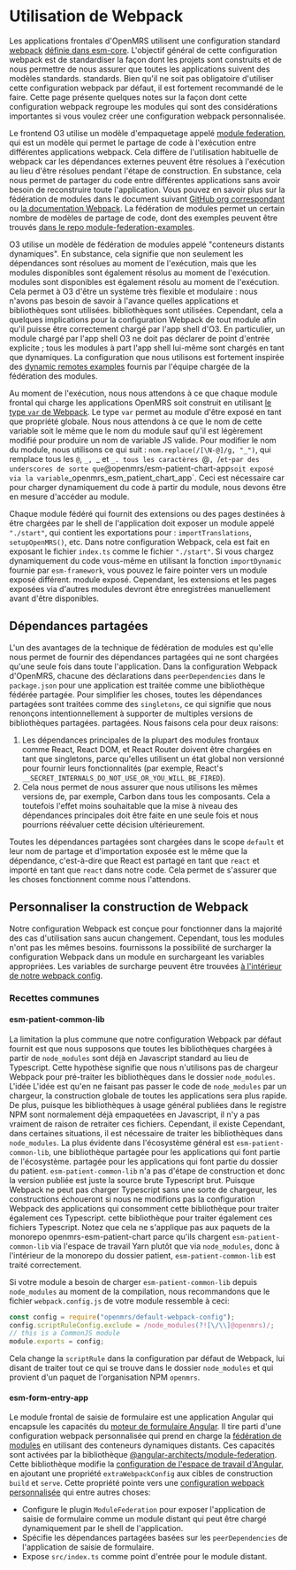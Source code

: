 # Utilisation de Webpack

Les applications frontales d'OpenMRS utilisent une configuration standard [webpack](https://webpack.js.org) [définie dans esm-core](https://github.com/openmrs/openmrs-esm-core/tree/main/packages/tooling/webpack-config).
L'objectif général de cette configuration webpack est de standardiser la façon dont les projets sont construits et de nous permettre de nous assurer que toutes les applications suivent des modèles standards.
standards. Bien qu'il ne soit pas obligatoire d'utiliser cette configuration webpack par défaut, il est fortement recommandé de le faire. Cette page présente quelques notes
sur la façon dont cette configuration webpack regroupe les modules qui sont des considérations importantes si vous voulez créer une configuration webpack personnalisée.

Le frontend O3 utilise un modèle d'empaquetage appelé [module federation](/docs/frontend-modules/module-loading), qui est un modèle qui permet le partage de code à l'exécution entre différentes applications webpack.
Cela diffère de l'utilisation habituelle de webpack car les dépendances externes peuvent être résolues à l'exécution au lieu d'être résolues pendant l'étape de construction. En substance, cela nous permet de
partager du code entre différentes applications sans avoir besoin de reconstruire toute l'application. Vous pouvez en savoir plus sur la fédération de modules dans le document suivant
[GitHub org correspondant](https://github.com/module-federation) ou [la documentation Webpack](https://webpack.js.org/concepts/module-federation/). La fédération de modules
permet un certain nombre de modèles de partage de code, dont des exemples peuvent être trouvés [dans le repo module-federation-examples](https://github.com/module-federation/module-federation-examples).

O3 utilise un modèle de fédération de modules appelé "conteneurs distants dynamiques". En substance, cela signifie que non seulement les dépendances sont résolues au moment de l'exécution, mais que les modules disponibles sont également résolus au moment de l'exécution.
modules sont disponibles est également résolu au moment de l'exécution. Cela permet à O3 d'être un système très flexible et modulaire : nous n'avons pas besoin de savoir à l'avance quelles applications et bibliothèques sont utilisées.
bibliothèques sont utilisées. Cependant, cela a quelques implications pour la configuration Webpack de tout module afin qu'il puisse être correctement chargé par l'app
shell d'O3. En particulier, un module chargé par l'app shell O3 ne doit pas déclarer de point d'entrée explicite ; tous les modules à part l'app shell lui-même sont chargés en tant que
dynamiques. La configuration que nous utilisons est fortement inspirée des [dynamic remotes examples](https://github.com/module-federation/module-federation-examples/tree/master/advanced-api)
fournis par l'équipe chargée de la fédération des modules.

Au moment de l'exécution, nous nous attendons à ce que chaque module frontal qui charge les applications OpenMRS soit construit en utilisant [le type `var` de Webpack](https://webpack.js.org/configuration/output/#outputlibrarytype).
Le type `var` permet au module d'être exposé en tant que propriété globale. Nous nous attendons à ce que le nom de cette variable soit le même que le nom du module
sauf qu'il est légèrement modifié pour produire un nom de variable JS valide. Pour modifier le nom du module, nous utilisons ce qui suit : `nom.replace(/[\N-@]/g, "_")`, qui remplace tous les `@`, `_, `_ et `_.
tous les caractères `@`, `/` et `-` par des underscores de sorte que `@openmrs/esm-patient-chart-app` soit exposé via la variable `_openmrs_esm_patient_chart_app`. Ceci est nécessaire
car pour charger dynamiquement du code à partir du module, nous devons être en mesure d'accéder au module.

Chaque module fédéré qui fournit des extensions ou des pages destinées à être chargées par le shell de l'application doit exposer un module appelé `"./start"`, qui
contient les exportations pour : `importTranslations`, `setupOpenMRS()`, etc. Dans notre configuration Webpack, cela est fait en exposant le fichier `index.ts` comme le fichier
`"./start"`. Si vous chargez dynamiquement du code vous-même en utilisant la fonction `importDynamic` fournie par `esm-framework`, vous pouvez le faire pointer vers un module exposé différent.
module exposé. Cependant, les extensions et les pages exposées via d'autres modules devront être enregistrées manuellement avant d'être disponibles.

## Dépendances partagées

L'un des avantages de la technique de fédération de modules est qu'elle nous permet de fournir des dépendances partagées qui ne sont chargées qu'une seule fois dans toute l'application.
Dans la configuration Webpack d'OpenMRS, chacune des déclarations dans `peerDependencies` dans le `package.json` pour une application est traitée comme une bibliothèque fédérée partagée.
Pour simplifier les choses, toutes les dépendances partagées sont traitées comme des `singletons`, ce qui signifie que nous renonçons intentionnellement à supporter de multiples versions de bibliothèques partagées.
partagées. Nous faisons cela pour deux raisons:

1. Les dépendances principales de la plupart des modules frontaux comme React, React DOM, et React Router doivent être chargées en tant que singletons, parce qu'elles utilisent un état global non versionné pour fournir leurs fonctionnalités (par exemple, React's `__SECRET_INTERNALS_DO_NOT_USE_OR_YOU_WILL_BE_FIRED`).
2. Cela nous permet de nous assurer que nous utilisons les mêmes versions de, par exemple, Carbon dans tous les composants. Cela a toutefois l'effet moins souhaitable que la mise à niveau des dépendances principales doit être faite en une seule fois et nous pourrions réévaluer cette décision ultérieurement.

Toutes les dépendances partagées sont chargées dans le scope `default` et leur nom de partage et d'importation exposée est le même que la dépendance, c'est-à-dire que React est partagé en tant que
`react` et importé en tant que `react` dans notre code. Cela permet de s'assurer que les choses fonctionnent comme nous l'attendons.

## Personnaliser la construction de Webpack

Notre configuration Webpack est conçue pour fonctionner dans la majorité des cas d'utilisation sans aucun changement. Cependant, tous les modules n'ont pas les mêmes besoins.
fournissons la possibilité de surcharger la configuration Webpack dans un module en surchargeant les variables appropriées. Les variables de surcharge peuvent être trouvées [à l'intérieur de notre
webpack config](https://github.com/openmrs/openmrs-esm-core/blob/1acdec571b0284d0c78c367b1377d544bc87485a/packages/tooling/webpack-config/src/index.ts#L84).

### Recettes communes

#### esm-patient-common-lib

La limitation la plus commune que notre configuration Webpack par défaut fournit est que nous supposons que toutes les bibliothèques chargées à partir de `node_modules` sont déjà en
Javascript standard au lieu de Typescript. Cette hypothèse signifie que nous n'utilisons pas de chargeur Webpack pour pré-traiter les bibliothèques dans le dossier `node_modules`. L'idée
L'idée est qu'en ne faisant pas passer le code de `node_modules` par un chargeur, la construction globale de toutes les applications sera plus rapide. De plus, puisque les bibliothèques à usage général
publiées dans le registre NPM sont normalement déjà empaquetées en Javascript, il n'y a pas vraiment de raison de retraiter ces fichiers. Cependant, il existe
Cependant, dans certaines situations, il est nécessaire de traiter les bibliothèques dans `node_modules`. La plus évidente dans l'écosystème général est `esm-patient-common-lib`, une bibliothèque partagée pour les applications qui font partie de l'écosystème.
partagée pour les applications qui font partie du dossier du patient. `esm-patient-common-lib` n'a pas d'étape de construction et donc la version publiée est juste la source brute Typescript
brut. Puisque Webpack ne peut pas charger Typescript sans une sorte de chargeur, les constructions échoueront si nous ne modifions pas la configuration Webpack des applications qui consomment cette bibliothèque pour traiter également ces Typescript.
cette bibliothèque pour traiter également ces fichiers Typescript. Notez que cela ne s'applique pas aux paquets de la monorepo openmrs-esm-patient-chart parce qu'ils chargent
`esm-patient-common-lib` via l'espace de travail Yarn plutôt que via `node_modules`, donc à l'intérieur de la monorepo du dossier patient, `esm-patient-common-lib` est traité
correctement.

Si votre module a besoin de charger `esm-patient-common-lib` depuis `node_modules` au moment de la compilation, nous recommandons que le fichier `webpack.config.js` de votre module ressemble à ceci:

```js
const config = require("openmrs/default-webpack-config");
config.scriptRuleConfig.exclude = /node_modules(?![\/\\]@openmrs)/;
// this is a CommonJS module
module.exports = config;
```

Cela change la `scriptRule` dans la configuration par défaut de Webpack, lui disant de traiter tout ce qui se trouve dans le dossier `node_modules` et qui provient d'un paquet de l'organisation NPM `openmrs`.

#### esm-form-entry-app

Le module frontal de saisie de formulaire est une application Angular qui encapsule les capacités du [moteur de formulaire Angular](/docs/key-repositories#angular-form-engine). Il tire parti d'une configuration webpack personnalisée qui prend en charge la [fédération de modules](http://localhost:3000/docs/frontend-modules/loading-modules#module-federation) en utilisant des conteneurs dynamiques distants. Ces capacités sont activées par la bibliothèque [@angular-architects/module-federation](https://github.com/angular-architects/module-federation-plugin). Cette bibliothèque modifie la [configuration de l'espace de travail d'Angular](https://github.com/openmrs/openmrs-esm-patient-chart/blob/main/packages/esm-form-entry-app/angular.json), en ajoutant une propriété `extraWebpackConfig` aux cibles de construction `build` et `serve`. Cette propriété pointe vers une [configuration webpack personnalisée](https://github.com/openmrs/openmrs-esm-patient-chart/blob/main/packages/esm-form-entry-app/webpack.config.js) qui entre autres choses:

- Configure le plugin `ModuleFederation` pour exposer l'application de saisie de formulaire comme un module distant qui peut être chargé dynamiquement par le shell de l'application.
- Spécifie les dépendances partagées basées sur les `peerDependencies` de l'application de saisie de formulaire.
- Expose `src/index.ts` comme point d'entrée pour le module distant.

